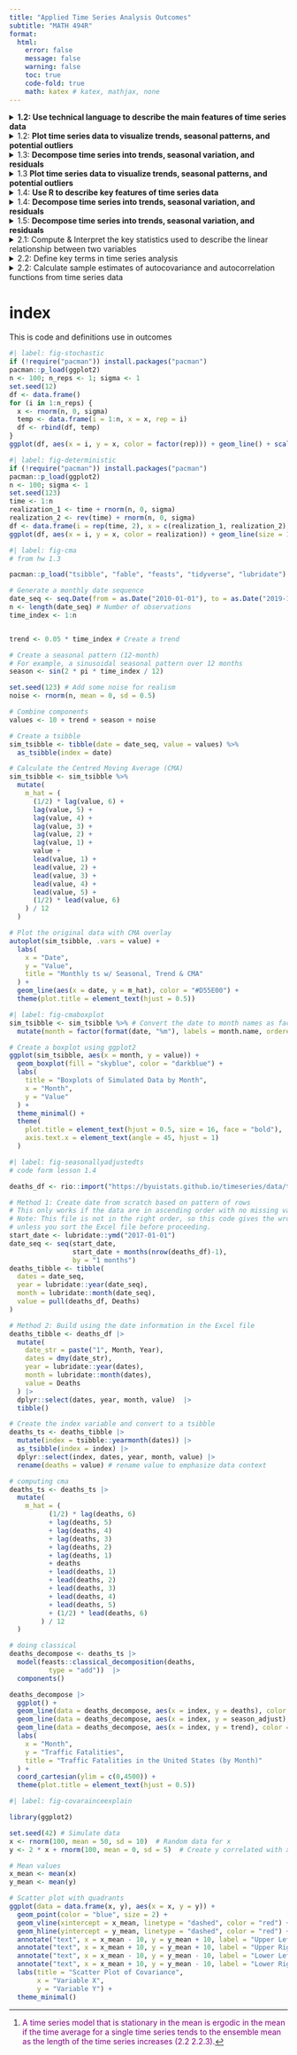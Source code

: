 ```yaml
---
title: "Applied Time Series Analysis Outcomes"
subtitle: "MATH 494R"
format: 
  html:
    error: false
    message: false
    warning: false
    toc: true
    code-fold: true
    math: katex # katex, mathjax, none 
---
```


<!-- add eval: false when working on this so it renders faster -->

<details>

<summary>**1.2: Use technical language to describe the main features of time series data**</summary>

-   **Define time series analysis**
    -   A time series analysis quantifies the main features in data and the random variation. These reasons, combined with improved computing power, have made time series methods widely applicable in government, industry, and commerce.
-   **Define time series**
    -   Time series are analysed to understand the past and to predict the future, enabling managers or policy makers to make properly informed decisions.
-   **Define sampling interval**
    -   When a variable is measured sequentially in time over or at a fixed interval, known as the sampling interval, the resulting data form a time series.
-   **Define serial dependence or autocorrelation**
    -   A correlation of a variable with itself at different times is known as autocorrelation or serial correlation.
-   **Define a time series trend**
    -   In general, a systematic change in a time series that does not appear to be periodic is known as a trend. The simplest model for a trend is a linear increase or decrease, and this is often an adequate approximation.
-   **Define seasonal variation**
    -   Repeated pattern within each year (or any other fixed time period).
-   **Define cycle**
    -   Repeated pattern that does not correspond to some fixed natural period.
-   **Differentiate between deterministic and stochastic trends**
    -   Stochastic Trend: Random trend that does not follow a discernible or predictable pattern. @fig-stochastic
    -   Deterministic Trend: Can be modeled with mathematical functions, facilitating the long-term prediction of the behavior. @fig-deterministic

</details>

<details>

<summary>1.2: **Plot time series data to visualize trends, seasonal patterns, and potential outliers**</summary>

-   Plot a "ts" object
-   Plot the estimated trend of a time series by computing the mean across one full period

</details>

<details>

<summary>1.3: **Decompose time series into trends, seasonal variation, and residuals**</summary>

-   **Define smoothing**
    -   The centred moving average is an example of a smoothing procedure that is applied retrospectively to a time series with the objective of identifying an underlying signal or trend.
-   **Compute the centered moving average for a time series**
    -   $\hat m_t = \dfrac{\frac{1}{2}x_{t-6} + x_{t-5} + \cdots + x_{t-1} + x_t + x_{t+1} + \cdot + x_{t+5} + \frac{1}{2} x_{t+6}}{12}$.
-   **Estimate the trend component using moving averages**
    -   There are various ways to estimate the trend $m_t$ at time t, but a relatively simple procedure, is just use the cma formula for $x_t$. Orange line = CMA. @fig-cma

</details>

<details>

<summary>1.3 **Plot time series data to visualize trends, seasonal patterns, and potential outliers**</summary>

-   **Plot the estimated trend of a time series using a moving average.**
-   **Make box plots to examine seasonality.**
-   **Interpret the trend and seasonal pattern observed in a time series**
    -   Trend is increasing over time, and there is a seasonal pattern that repeats every 12 months. The trend is estimated using a centred moving average, and the seasonal pattern is visualized using box plots. @fig-cma @fig-cmaboxplot

</details>

<details>

<summary>1.4: **Use R to describe key features of time series data**</summary>

-   Import CSV data and convert to tsibble format

```r
#| code-fold: FALSE
# Weather data for Rexburg
monthly_tsibble <- rio::import("https://byuistats.github.io/timeseries/data/rexburg_weather.csv") |> 
  # Convert 'dates' to Date format
  mutate(date2 = ymd(dates)) |>
  # Extract year and month from 'date2'
  mutate(year_month = yearmonth(date2)) |>
  # Group data by 'year_month'
  group_by(year_month) |>
  # Calculate mean of 'rexburg_airport_high' for each group
  summarize(average_daily_high_temp = mean(rexburg_airport_high)) |>
  # Remove grouping
  ungroup() |> 
  # Convert data frame to time series tibble
  as_tsibble(index = year_month)

 # Display the resulting tibble
 view(monthly_tsibble) 
```

</details>

<details>

<summary>1.4: **Decompose time series into trends, seasonal variation, and residuals**</summary>

-   **Implement additive decomposition**
    -   A simple additive decomposition model is given by $x_t = m_t + s_t + r_t$, where $m_t$ is the trend, $s_t$ is the seasonal component, and $r_t$ (or in the book: where $z_t$ is an error term) is the random component. (1.5.2)
-   **Explain how to remove seasonal variation using an estimate for seasonal component of a time series**
    -   To remove the seasonal variation from a time series, we can subtract the estimated seasonal component from the original time series. This results in a seasonally-adjusted time series that can be used for further analysis.
    -   It is common to present economic indicators, such as unemployment percentages, as seasonally adjusted series.This highlights any trend that might otherwise be masked by seasonal variation attributable, for instance, to the end of the academic year, when school and university leavers are seeking work. (1.5.3)
-   **Compute the estimators of seasonal variation for an additive model**
    -   $\hat s_t$: The centered moving average, $\hat m_t$, is then used to compute the monthly additive effect, $\hat s_t$.

    -   $\bar {\hat s_t}$: calculate the mean of the $\hat s_t$ values for each month. We will call this $\bar {\hat s_t}$,

    -   $\bar{\bar {\hat s_t}}$: the unadjusted monthly additive components.

        $$
          \bar s_t = \bar {\hat s_t} - \bar{\bar {\hat s_t}}
        $$

   where $\bar {\hat s_t}$ is the mean of the $\hat s_t$ values corresponding to month $t$, and $\bar{\bar {\hat s_t}}$ is the mean of the $\bar {\hat s_t}$ values.

   -   $\bar s_t$: This yields $\bar s_t$, the seasonally adjusted mean for each month.
  
-   **Calculate the random component for an additive model**
    -   We calculate the random component by subtracting the trend and seasonally adjusted mean from the time series:

        $$
          \text{random component} = x_t - \hat m_t - \bar s_t
        $$
-   **Compute a seasonally-adjusted time series based on an additive model**
    -   The seasonally adjusted series is computed by subtracting $\bar s_t$ from each of the observed values:

        $$
          \text{seasonally adjusted series} = x_t - \bar s_t
        $$. The figure below illustrates the original time series (in black), the centered moving average $\hat m_t$ (in blue), and the seasonally adjusted series (in red). @fig-seasonallyadjustedts

</details>

<details>

<summary>1.5: **Decompose time series into trends, seasonal variation, and residuals**</summary>

-   **Explain the differences between additive and multiplicative models**
    -   in Models where they are dominated by a trend and or seasonal effect, then classical additive/multiplicative models are more common.
    -   **Multiplicative** Model : R's multiplicative model: this implies that the error term, $z_t$ (or $r_t$), has a mean of 1, rather than 0.
    -   **Additve** model $x_t = m_t + s_t + z_t$ vs **multiplicative** book $x_t = m_t * s_t + z_t$ or **multiplicative r** define as $x_t = m_t * s_t * z_t$
    -   <span style="color:purple;">**Seasonal Component**</span>
        -   **Additive**:$s_t = \sin \left( \frac{t\pi}{6} \right) + \frac{1}{2}\cos\left(\frac{t \pi}{18} \right)$




            The r seasonal formula in the code corresponds to: $$s_t = b \sin \left( \frac{t}{12} \cdot 2 \pi \right) + c \cos \left( \frac{t}{12} \cdot 2 \pi \cdot 3 \right)$$

            *Components:*

            1.  Sinusoidal Component:\
                $$b \sin \left( \frac{t}{12} \cdot 2 \pi \right)$$
                -   $b = 1$: The amplitude of the sine wave.
                -   $\frac{t}{12} \cdot 2 \pi$: Converts $t$, the month number, into a cycle based on a 12-month period.
            2.  Cosine Component: $$c \cos \left( \frac{t}{12} \cdot 2 \pi \cdot 3 \right)$$
                -   $c = 0.5$: The amplitude of the cosine wave.
                -   $\frac{t}{12} \cdot 2 \pi \cdot 3$: Introduces a higher frequency cycle over the same 12-month period.

        -   **Additive Seasonal Component**: $s_t$ $$\text{seasonally adjusted series}  s_t = x_t - \bar s_t$$
            - Seasonally Adjusted Means $\bar s_t$ $$
  \bar s_t = \bar {\hat s_t} - \bar{\bar {\hat s_t}}
$$ where $\bar {\hat s_t}$ is the mean of the $\hat s_t$ values corresponding to month $t$, and $\bar{\bar {\hat s_t}}$ is the mean of the $\bar {\hat s_t}$ values.

            - Montly Additive Effect $\hat s_t$ 
            $$
  \hat s_t = x_t - \hat m_t
            $$ The centered moving average, $\hat m_t$, is then used to compute the monthly additive effect, $\hat s_t$

        -   spacer
        
        -   **Multiplicative Seasonal Component** $s_t$

            - Seasonally Adjusted Means $\bar s_t$ $$ \bar s_t = \frac{ \left( \bar {\hat s_t} \right) }{ \left( \bar {\bar {\hat s_t}} \right) } $$ Divide each of the $\bar {\hat s_t}$ values by $\bar {\bar {\hat s_t}}$ to get $\bar s_t$, the seasonally adjusted factor for quarter $t$. (Note that the mean of the $\bar s_t$ values will be 1.) 
            $\bar {\hat s_t}$ = mean($\hat s_t$) (unique like mean of Jan or mean of 1st Q)
$\bar {\bar {\hat s_t}}$ = mean($\bar {\hat s_t}$) - overallmean mean of $\bar {\hat s_t}$


            - Monthly/quaterly Adjusted Means $\hat s_t$: 
            $$
              \hat s_t = \dfrac{ x_t }{ \hat m_t }
            $$ 
            The centered moving average, $\hat m_t$, is then used to compute the quarterly multiplictive effect, $\hat s_t$:
            - Centered MA is calculated the same way as additive for this step. 
            
              ```r
              # 1.5 lesson code sample
              # computes the 4-quarter centered moving average (m_hat)
              apple_ts $% apple_ts |> 
                mutate(
                  m_hat = (
                        (1/2) * lag(revenue, 2)
                        + lag(revenue, 1)
                        + revenue
                        + lead(revenue, 1)
                        + (1/2) * lead(revenue, 2)
                      ) / 4
                )
              
              
              ```


        -   spacer



        -   spacer



        -   **Multiplicative** The seasonal formula in the multiplicative model corresponds to: $$s_t = e^{b \sin \left( \frac{t}{12} \cdot 2 \pi \right) + c \cos \left( \frac{t}{12} \cdot 2 \pi \cdot 3 \right) + 1}$$

            Components:

            1.  **Exponential Seasonal Component**:\
                $$ 
                e^{b \sin \left( \frac{t}{12} \cdot 2 \pi \right) + c \cos \left( \frac{t}{12} \cdot 2 \pi \cdot 3 \right) + 1} 
                $$
                -   $b = 1$: The amplitude of the sine wave.\
                -   $c = 0.5$: The amplitude of the cosine wave.\
                -   $\frac{t}{12} \cdot 2 \pi$: Converts $t$, the month number, into a 12-month sinusoidal cycle.
                -   $\frac{t}{12} \cdot 2 \pi \cdot 3$: Introduces a higher frequency cycle over the same 12-month period.\
                -   $+1$: Ensures the seasonal component is strictly positive.
            2.  **Multiplicative Combination**:
                -   The seasonal component $s_t$ is multiplied with the trend $m_t$ and error term $z_t$ to construct the time series: $$
                    x_t = m_t \cdot s_t \cdot z_t
                    $$
    -   <span style="color:purple;">**Random Component**</span> $r_t$ or $z_t$
        -   additive: $r_t = x_t - \hat m_t - \bar s_t$ spacer $$r_t = x_t - \hat m_t - \bar s_t$$
        
        -   multiplicative:

$$ ignore this money signs (see source comment) <!-- this money signs are needed to cancel out two previously use so the red txt can go away. gotta fixed this later but cant spend to much time on it now -->


$$z_t = \dfrac{ x_t }{ \hat m_t \cdot \bar s_t }$$

-   **Implement multiplicative decomposition**
This can be found in code for chapter 1, and by reviewing the lesson 1.5 code. 
-   **Compute the estimators of seasonal variation for a multiplicative model**
-   **Calculate the random component for a multiplicative model**
Random Error Term (Error Plot):
$$ e_t = \frac{x_t}{m_t \cdot s_t} $$
-   **Compute a seasonally-adjusted time series based on a multiplicative model**

Random Error Term (Error Plot):
$$ e_t = \frac{x_t}{m_t \cdot s_t} $$

Trend:
$$ m_t = e^{a \cdot t} $$

Seasonal:
$$ s_t = e^{b \cdot \sin\left(\frac{2 \pi t}{12}\right) + c \cdot \cos\left(\frac{6 \pi t}{12}\right) + 1} $$

Seasonally-Adjusted Time Series
$$ x_t = m_t \cdot s_t \cdot z_t $$
</details>






<details>

<summary>2.1: Compute & Interpret the key statistics used to describe the linear relationship between two variables</summary>

-   Compute & Interpret the sample mean
    - It is just doing the mean of a variable. $$ \bar{x} = \frac{1}{n} \sum_{i=1}^{n} x_i $$
    - Need to refresh of difference for doing stats on a sample vs a population

Sample Mean
The **sample mean** $\bar{x}$ is the average value of the data points in the sample. It summarizes the central tendency and is computed as:
$$
\bar{x} = \frac{1}{n} \sum_{i=1}^n x_i
$$

---

-   Compute & Interpret the sample variance

Sample Variance
The **sample variance** $s^2$ measures the spread of data around the sample mean. It quantifies variability and is calculated as:
$$
s^2 = \frac{1}{n-1} \sum_{i=1}^n (x_i - \bar{x})^2
$$
It provides insight into how much individual observations deviate from the average, capturing the data's dispersion.

---

-   Compute & Interpret the sample standard deviation

Sample Standard Deviation
The **sample standard deviation** $s$ is the square root of the sample variance:
$$
s = \sqrt{s^2}
$$
It represents the average deviation of data points from the mean in the same units as the original data, facilitating easier interpretation.

---

-   Compute & Interpret the sample covariance

Sample Covariance
The **sample covariance** $Cov(x, y)$ quantifies the linear relationship between two variables $x$ and $y$. It is calculated as:
$$
Cov(x, y) = \frac{1}{n-1} \sum_{i=1}^n (x_i - \bar{x})(y_i - \bar{y})
$$
A positive covariance indicates that $x$ and $y$ increase together, while a negative covariance suggests an inverse relationship.

---

-   Compute & Interpret the sample correlation coefficient

Sample Correlation Coefficient
The **sample correlation coefficient** $r$ standardizes the covariance, giving a dimensionless measure of linear association between $x$ and $y$:
$$
r = \frac{Cov(x, y)}{s_x s_y}
$$
It ranges between $-1$ (perfect negative linear relationship) and $+1$ (perfect positive linear relationship), with $0$ indicating no linear relationship.

---

-   Explain sample covariance using a scatter plot 

@fig-covarainceexplain

Covariance measures the linear relationship between two variables, x and y.
It evaluates how changes in x correspond to changes in y:

- Positive covariance: y increases as x increases (points cluster in the lower-left and upper-right quadrants).

- Negative covariance: y decreases as x increases (points cluster in the upper-left and lower-right quadrants).

- Zero covariance: No linear relationship (points are scattered with no clear pattern).

---


</details>




<details>

<summary>2.2: Define key terms in time series analysis</summary>

-   **Define the ensemble of a time series** (2.2 2.2.2)
    -   The ensemble of a time series is the set of all possible time series that could theoretically be generated by the underlying stochastic model. Each time series in the ensemble is a distinct realization of the model. For practical purposes, the ensemble represents the entire population of time series that share the same probability structure, even though we typically have access to only one observed realization in practice.

------------------------------------------------------------------------

-   **Define the expected value (or mean function) of a time series model** (2.2.2)

The expected value of a time series model

The **expected value**, commonly abbreviated to expectation, E, of a variable, or a function of a variable, is its *mean* value in a population. So E(x) is the mean of x, denoted $\mu$, and $$E[(x - \mu)^2]$$ is the mean of the squared deviations about $\mu$, better known as the variance $\sigma^2$ of x. The standard deviation, $\sigma$ is the square root of the variance.



The **mean function** of a time series model is, denoted $\mu(t)$: $$
\mu(t) = E[x_t]
$$ and, in general, is a function of t. The expectation in this definition is an average taken across the ensemble of all the possible time series that might have been produced by the time series model(see fig 2.2 in the book). The ensemble constitutes the entire population.

------------------------------------------------------------------------

-   **Define the sample estimate of the population mean of a time series** (2.2.2 e2.7)

The **sample estimate** of the population mean is the arithmetic mean of the observed values in a single realization of the time series. It is calculated as: $$
\bar{x} =  \sum_{t=1}^n \frac{x_t}{n}
$$ where $n$ is the number of observations. Equation (2.7) does rely on an assumption that a sufficiently long time series characterises the hypothetical model. Such models are known as [ergodic]{style="color:purple;"}[^1], and the models in this book are all ergodic.

[^1]: [A time series model that is stationary in the mean is ergodic in the mean if the time average for a single time series tends to the ensemble mean as the length of the time series increases (2.2 2.2.3).]{style="color:purple;"}

------------------------------------------------------------------------

-   **Define the variance function of a time series model** (2.2.1 2.2.4 e2.9)

The **variance function** of a time series model, denoted $\sigma^2(t)$, that is stationary in the mean is $$
\sigma^2(t) = E[(x_t - \mu)^2]
$$ (is the mean of the squared deviations pdf pg 27)

which can, in principle, take a different value at every time t. But we cannot estimate a different variance at each time point from a single time series. To progress, we must make some simplifying assumption. If we assume the model is stationary in the variance, this constant population variance, σ2, can be estimated from the sample variance

------------------------------------------------------------------------

-   **State the constant variance estimator for a time series model**

The constant variance estimator? not sure about this one $$
\hat{\sigma}^2 = \frac{1}{n-1} \sum_{t=1}^n (x_t - \bar{x})^2$$ 

------------------------------------------------------------------------

-   **Explain the stationarity assumption**

A time series is said to be **stationary** if its statistical properties, such as the mean, variance, and autocorrelation, are constant over time. **Need to confirm this**

------------------------------------------------------------------------

-   **Explain the stationary variance assumption** (2.2.4 e2.9)

**Not sure about this** 
This can continue from the <span style="color:purple;">Variance Function</span> in equation 2.9 to 2.10 maybe. 

The variance function of a time series model that is stationary in the mean is which can, in principle, take a different value at every time t. But we cannot estimate a different variance at each time point from a single time series. To progress, we must make some simplifying assumption. If we assume the model is stationary in the variance, this constant population variance, σ2, can be estimated from the sample variance:

------------------------------------------------------------------------

-   **Define lag**

**Lag** refers to the time difference or the number of steps between two points in a time series. It is denoted by $k$ and often appears in contexts like autocorrelation or autocovariance calculations. For example: 

- Lag $k$ compares $x_t$ with $x_{t+k}$, where $k$ is the number of time steps separating the observations.

------------------------------------------------------------------------

-   **Define autocorrelation**

**Autocorrelation** A correlation of a variable with itself at different times
is known as <span style="color:purple;">autocorrelation</span> or serial correlation.  If a time series model is second-order stationary, we can define an autocovariance function (acvf), $y_k$, as a function of the lag k. 
 
------------------------------------------------------------------------

-   **Second-Order Properties**

The mean and variance play an important role in the study of statistical distributions because they summarise two key distributional properties– a central location and the spread. Similarly, in the study of time series models, a key role is played by the <span style="color:purple;">second-order properties</span>, which include the mean, variance, and serial correlation (described below). 

Consider a time series model that is stationary in the mean and the variance. The variables may be correlated, and the model is second-order stationary if the correlation between variables depends only on the number of time steps separating them. The number of time steps between the variables is known as the lag. A correlation of a variable with itself at different times is known as autocorrelation or serial correlation. If a time series model is second-order stationary, we can define an <span style="color:purple;">autocovariance function</span> (acvf), $y_k$, as a function of the lag $k$ (e2.11):

$$
\gamma(k) = E[(x_t - \mu)(x_{t+k} - \mu)]
$$

The function $\gamma_k$ does not depend on t because the expectation, which is across the ensemble, is the same at all times t. This definition follows naturally from Equation (2.1) by replacing $x$ with $x_t$ and $y$ with $x_{t+k}$ and noting that the mean $\mu$ is the mean of both $x_t$ and $x_{t+k}$. The lag $k$ <span style="color:purple;">autocorrelation function</span> (acf), $p_k$, is defined by(e2.12)

$$
\rho_k = \frac{\gamma_k}{\sigma^2}
$$

It follows from the definition that $p_0$ is 1. 

It is possible to set up a second-order stationary time series model that has skewness; for example, one that depends on time t. Applications for such models are rare, and it is customary to drop the term ‘second-order’ and use ‘stationary’ on its own for a time series model that is at least second order stationary. The term <span style="color:pink;">strictly stationary</span> is reserved for more rigorous conditions. The **acvf** and **acf** can be estimated from a time series by their sample equivalents. The sample **acvf**, $c_k$, is calculated as (e2.13)

$$
c_k = \frac{1}{n} \sum_{t=1}^{n-k} (x_t - \bar{x})(x_{t+k} - \bar{x})
$$

Note that the autocovariance at lag 0, $c_0$, is the variance calculated with a denominator $n$. Also, a denominator $n$ is used when calculating $c_k$, although  only $n − k$ terms are added to form the numerator. Adopting this definition constrains all sample autocorrelations to lie between −1 and 1. The **sample acf** is defined as (e2.14)

$$
r_k = \frac{c_k}{c_0}
$$


------------------------------------------------------------------------

-   **Define the second-order stationary time series**

A time series model is **second-order stationary** if it satisfies the following conditions:

1. The mean and variance are constant over time.

2. The correlation between variables depends only on the lag $k$, which is the number of time steps separating them.

The **autocovariance function** (acvf), $\gamma_k$, is defined as:

- The **acvf**, $\gamma_k$, quantifies the covariance between observations separated by a lag $k$, and it does not depend on the specific time $t$. This ensures the temporal consistency required for second-order stationarity: (e2.11)

$$
\gamma(k) = E[(x_t - \mu)(x_{t+k} - \mu)]
$$

The <span style="color:pink;">**autocorrelation function**</span> (acf), $\rho_k$, is: (e2.12)

- The **acf**, $\rho_k$, normalizes the autocovariance by the variance, providing a dimensionless measure of the strength and direction of the relationship between observations at lag $k$:

$$
\rho_k = \frac{\gamma_k}{\sigma^2}
$$


------------------------------------------------------------------------

-   **Define the autocovariance function, acvf**(2.2.5 e2.11)

The **acvf** quantifies the covariance between observations separated by a lag $k$, and it does not depend on the specific time $t$. This ensures the temporal consistency required for second-order stationarity

------------------------------------------------------------------------

-   **Explain the autocovariance (acvf) function in Equation** (2.2.5 e2.11)

We can define the autocovariance function (acvf), $\gamma_k$, as a function of the lag k:

$$
\gamma_k = E[(x_t - \mu)(x_{t+k} - \mu)]
$$

need to add what the variables do.

------------------------------------------------------------------------

-   **Explain the lag k autocorrelation (acf) function in Equation** (2.12)

The lag $k$ autocorrelation function is the normalized version of the autocovariance function, defined as: 

$$
\rho(k) = \frac{\gamma(k)}{\sigma^2}
$$ 

- not sure how reliable this explanation is, but leaving since it seems correct, but it is all from ai, just need to confirm.

- $\rho(k)$ measures the strength of linear association between observations $k$ units apart, scaled to lie between $-1$ and $1$. 

- A value of $+1$ or $-1$ indicates perfect positive or negative linear correlation, respectively, while $0$ indicates no linear relationship. 

- It simplifies the interpretation of autocovariance by removing the influence of scale. 



------------------------------------------------------------------------


-   **Define the sample acvf, ck** (2.2.5 e2.13)

The sample autocovariance function (*acvf*)

$$
c_k = \frac{1}{n} \sum_{t=1}^{n-k} (x_t - \bar{x})(x_{t+k} - \bar{x})
$$

------------------------------------------------------------------------

-   **Define the sample autocorrelation function, acf** (2.2.5 e2.14)

The **sample autocorrelation function** (acf).

$$
r_k = \frac{c_k}{c_0}
$$

------------------------------------------------------------------------




Important for 2.2 outcomes

The covariance is a measure of linear association between two variables (x, y). (2.2.1)

</details>

<details>

<summary>2.2: Calculate sample estimates of autocovariance and autocorrelation functions from time series data</summary>

-   **Define the sample autocovariance function, c_k**
-   **Define the sample autocorrelation function, r_k**

</details>










# index

This is code and definitions use in outcomes





```r
#| label: fig-stochastic
if (!require("pacman")) install.packages("pacman")
pacman::p_load(ggplot2)
n <- 100; n_reps <- 1; sigma <- 1
set.seed(12)
df <- data.frame()
for (i in 1:n_reps) {
  x <- rnorm(n, 0, sigma)
  temp <- data.frame(i = 1:n, x = x, rep = i)
  df <- rbind(df, temp)
}
ggplot(df, aes(x = i, y = x, color = factor(rep))) + geom_line() + scale_color_manual(values = rainbow(n_reps)) + labs(title = paste0(n_reps, " Realizations of Random Noise"), x = "Time", y = "x") + theme_bw() + theme(plot.title = element_text(hjust = 0.5)) + guides(color = guide_legend(title = "Realization"))


```

```r
#| label: fig-deterministic
if (!require("pacman")) install.packages("pacman")
pacman::p_load(ggplot2)
n <- 100; sigma <- 1
set.seed(123)
time <- 1:n
realization_1 <- time + rnorm(n, 0, sigma)
realization_2 <- rev(time) + rnorm(n, 0, sigma)
df <- data.frame(i = rep(time, 2), x = c(realization_1, realization_2), realization = factor(rep(c("Incr", "Decr"), each = n)))
ggplot(df, aes(x = i, y = x, color = realization)) + geom_line(size = 1) + scale_color_manual(values = c("Incr" = "blue", "Decr" = "red")) + labs(title = "Deterministic Time Series with Noise", x = "Time", y = "Value") + theme_minimal() + theme(plot.title = element_text(hjust = 0.5)) + guides(color = guide_legend(title = "Realization"))

```

```r
#| label: fig-cma
# from hw 1.3

pacman::p_load("tsibble", "fable", "feasts", "tidyverse", "lubridate")

# Generate a monthly date sequence
date_seq <- seq.Date(from = as.Date("2010-01-01"), to = as.Date("2019-12-01"), by = "month")
n <- length(date_seq) # Number of observations
time_index <- 1:n


trend <- 0.05 * time_index # Create a trend

# Create a seasonal pattern (12-month)
# For example, a sinusoidal seasonal pattern over 12 months
season <- sin(2 * pi * time_index / 12) 

set.seed(123) # Add some noise for realism
noise <- rnorm(n, mean = 0, sd = 0.5)

# Combine components
values <- 10 + trend + season + noise

# Create a tsibble
sim_tsibble <- tibble(date = date_seq, value = values) %>% 
  as_tsibble(index = date)

# Calculate the Centred Moving Average (CMA)
sim_tsibble <- sim_tsibble %>%
  mutate(
    m_hat = (
      (1/2) * lag(value, 6) +
      lag(value, 5) +
      lag(value, 4) +
      lag(value, 3) +
      lag(value, 2) +
      lag(value, 1) +
      value +
      lead(value, 1) +
      lead(value, 2) +
      lead(value, 3) +
      lead(value, 4) +
      lead(value, 5) +
      (1/2) * lead(value, 6)
    ) / 12
  )

# Plot the original data with CMA overlay
autoplot(sim_tsibble, .vars = value) +
  labs(
    x = "Date",
    y = "Value",
    title = "Monthly ts w/ Seasonal, Trend & CMA" 
  ) +
  geom_line(aes(x = date, y = m_hat), color = "#D55E00") +
  theme(plot.title = element_text(hjust = 0.5))

```

```r
#| label: fig-cmaboxplot
sim_tsibble <- sim_tsibble %>% # Convert the date to month names as factors
  mutate(month = factor(format(date, "%m"), labels = month.name, ordered = TRUE))

# Create a boxplot using ggplot2
ggplot(sim_tsibble, aes(x = month, y = value)) +
  geom_boxplot(fill = "skyblue", color = "darkblue") +
  labs(
    title = "Boxplots of Simulated Data by Month",
    x = "Month",
    y = "Value"
  ) +
  theme_minimal() +
  theme(
    plot.title = element_text(hjust = 0.5, size = 16, face = "bold"),
    axis.text.x = element_text(angle = 45, hjust = 1)
  )
```

```r
#| label: fig-seasonallyadjustedts
# code form lesson 1.4

deaths_df <- rio::import("https://byuistats.github.io/timeseries/data/traffic_deaths.xlsx")

# Method 1: Create date from scratch based on pattern of rows
# This only works if the data are in ascending order with no missing values
# Note: This file is not in the right order, so this code gives the wrong tsibble
# unless you sort the Excel file before proceeding.
start_date <- lubridate::ymd("2017-01-01")
date_seq <- seq(start_date,
                start_date + months(nrow(deaths_df)-1),
                by = "1 months")
deaths_tibble <- tibble(
  dates = date_seq,
  year = lubridate::year(date_seq),
  month = lubridate::month(date_seq),
  value = pull(deaths_df, Deaths)
)

# Method 2: Build using the date information in the Excel file
deaths_tibble <- deaths_df |>
  mutate(
    date_str = paste("1", Month, Year),
    dates = dmy(date_str),
    year = lubridate::year(dates),
    month = lubridate::month(dates),
    value = Deaths
  ) |>
  dplyr::select(dates, year, month, value)  |> 
  tibble()

# Create the index variable and convert to a tsibble
deaths_ts <- deaths_tibble |>
  mutate(index = tsibble::yearmonth(dates)) |>
  as_tsibble(index = index) |>
  dplyr::select(index, dates, year, month, value) |>
  rename(deaths = value) # rename value to emphasize data context

# computing cma
deaths_ts <- deaths_ts |> 
  mutate(
    m_hat = (
          (1/2) * lag(deaths, 6)
          + lag(deaths, 5)
          + lag(deaths, 4)
          + lag(deaths, 3)
          + lag(deaths, 2)
          + lag(deaths, 1)
          + deaths
          + lead(deaths, 1)
          + lead(deaths, 2)
          + lead(deaths, 3)
          + lead(deaths, 4)
          + lead(deaths, 5)
          + (1/2) * lead(deaths, 6)
        ) / 12
  )

# doing classical
deaths_decompose <- deaths_ts |>
  model(feasts::classical_decomposition(deaths,
          type = "add"))  |>
  components()

deaths_decompose |>
  ggplot() +
  geom_line(data = deaths_decompose, aes(x = index, y = deaths), color = "black") +
  geom_line(data = deaths_decompose, aes(x = index, y = season_adjust), color = "#D55E00") +
  geom_line(data = deaths_decompose, aes(x = index, y = trend), color = "#0072B2") +
  labs(
    x = "Month",
    y = "Traffic Fatalities",
    title = "Traffic Fatalities in the United States (by Month)"
  ) +
  coord_cartesian(ylim = c(0,4500)) +
  theme(plot.title = element_text(hjust = 0.5))
```





```r
#| label: fig-covarainceexplain

library(ggplot2)

set.seed(42) # Simulate data
x <- rnorm(100, mean = 50, sd = 10)  # Random data for x
y <- 2 * x + rnorm(100, mean = 0, sd = 5)  # Create y correlated with x

# Mean values
x_mean <- mean(x)
y_mean <- mean(y)

# Scatter plot with quadrants
ggplot(data = data.frame(x, y), aes(x = x, y = y)) +
  geom_point(color = "blue", size = 2) +
  geom_vline(xintercept = x_mean, linetype = "dashed", color = "red") +
  geom_hline(yintercept = y_mean, linetype = "dashed", color = "red") +
  annotate("text", x = x_mean - 10, y = y_mean + 10, label = "Upper Left", color = "black") +
  annotate("text", x = x_mean + 10, y = y_mean + 10, label = "Upper Right", color = "black") +
  annotate("text", x = x_mean - 10, y = y_mean - 10, label = "Lower Left", color = "black") +
  annotate("text", x = x_mean + 10, y = y_mean - 10, label = "Lower Right", color = "black") +
  labs(title = "Scatter Plot of Covariance",
       x = "Variable X",
       y = "Variable Y") +
  theme_minimal()
```